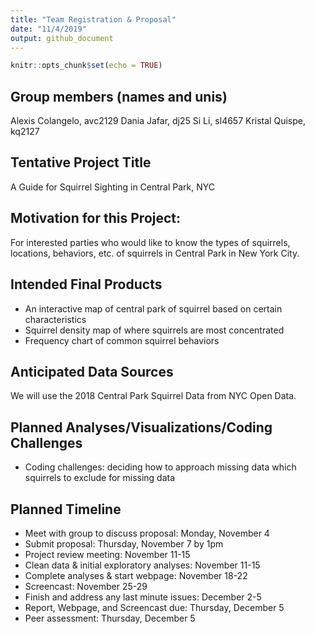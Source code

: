 ```yaml
---
title: "Team Registration & Proposal"
date: "11/4/2019"
output: github_document
---
```


```r
knitr::opts_chunk$set(echo = TRUE)
```

## Group members (names and unis)
Alexis Colangelo, avc2129
Dania Jafar, dj25
Si Li, sl4657
Kristal Quispe, kq2127

## Tentative Project Title
A Guide for Squirrel Sighting in Central Park, NYC

## Motivation for this Project:
For interested parties who would like to know the types of squirrels, locations, behaviors, etc. of squirrels in Central Park in New York City. 

## Intended Final Products
* An interactive map of central park of squirrel based on certain characteristics
* Squirrel density map of where squirrels are most concentrated 
* Frequency chart of common squirrel behaviors 

## Anticipated Data Sources
We will use the 2018 Central Park Squirrel Data from NYC Open Data. 

## Planned Analyses/Visualizations/Coding Challenges
* Coding challenges: deciding how to approach missing data which squirrels to exclude for missing data

## Planned Timeline
* Meet with group to discuss proposal: Monday, November 4
* Submit proposal: Thursday, November 7 by 1pm
* Project review meeting: November 11-15
* Clean data & initial exploratory analyses: November 11-15
* Complete analyses & start webpage: November 18-22
* Screencast: November 25-29
* Finish and address any last minute issues: December 2-5
* Report, Webpage, and Screencast due: Thursday, December 5
* Peer assessment: Thursday, December 5